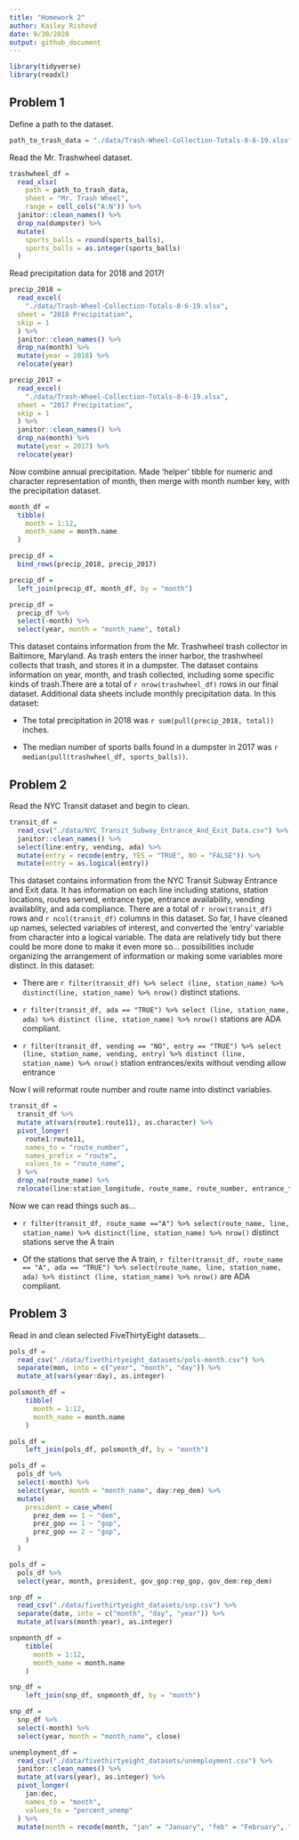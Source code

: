```yaml
---
title: "Homework 2"
author: Kailey Rishovd
date: 9/30/2020
output: github_document
---
```


```r
library(tidyverse)
library(readxl)
```

## Problem 1

Define a path to the dataset. 

```r
path_to_trash_data = "./data/Trash-Wheel-Collection-Totals-8-6-19.xlsx"
```

Read the Mr. Trashwheel dataset. 

```r
trashwheel_df = 
  read_xlsx(
    path = path_to_trash_data,
    sheet = "Mr. Trash Wheel",
    range = cell_cols("A:N")) %>% 
  janitor::clean_names() %>% 
  drop_na(dumpster) %>% 
  mutate(
    sports_balls = round(sports_balls), 
    sports_balls = as.integer(sports_balls)
  )
```

Read precipitation data for 2018 and 2017! 

```r
precip_2018 = 
  read_excel(
    "./data/Trash-Wheel-Collection-Totals-8-6-19.xlsx",
  sheet = "2018 Precipitation",
  skip = 1 
  ) %>% 
  janitor::clean_names() %>% 
  drop_na(month) %>% 
  mutate(year = 2018) %>% 
  relocate(year)

precip_2017 = 
  read_excel(
    "./data/Trash-Wheel-Collection-Totals-8-6-19.xlsx",
  sheet = "2017 Precipitation",
  skip = 1 
  ) %>% 
  janitor::clean_names() %>% 
  drop_na(month) %>% 
  mutate(year = 2017) %>% 
  relocate(year)
```

Now combine annual precipitation. Made 'helper' tibble for numeric and character representation of month, then merge with month number key, with the precipitation dataset. 

```r
month_df = 
  tibble(
    month = 1:12, 
    month_name = month.name
  )

precip_df = 
  bind_rows(precip_2018, precip_2017)

precip_df = 
  left_join(precip_df, month_df, by = "month") 

precip_df = 
  precip_df %>% 
  select(-month) %>% 
  select(year, month = "month_name", total)
```

This dataset contains information from the Mr. Trashwheel trash collector in Baltimore, Maryland. As trash enters the inner harbor, the trashwheel collects that trash, and stores it in a dumpster. The dataset contains information on year, month, and trash collected, including some specific kinds of trash.There are a total of `r nrow(trashwheel_df)` rows in our final dataset. Additional data sheets include monthly precipitation data. In this dataset: 

- The total precipitation in 2018 was `r sum(pull(precip_2018, total))` inches.

- The median number of sports balls found in a dumpster in 2017 was `r median(pull(trashwheel_df, sports_balls))`. 

## Problem 2

Read the NYC Transit dataset and begin to clean. 

```r
transit_df = 
  read_csv("./data/NYC_Transit_Subway_Entrance_And_Exit_Data.csv") %>% 
  janitor::clean_names() %>% 
  select(line:entry, vending, ada) %>% 
  mutate(entry = recode(entry, YES = "TRUE", NO = "FALSE")) %>% 
  mutate(entry = as.logical(entry))
```

This dataset contains information from the NYC Transit Subway Entrance and Exit data. It has information on each line including stations, station locations, routes served, entrance type, entrance availability, vending availablity, and ada compliance. There are a total of `r nrow(transit_df)` rows and `r ncol(transit_df)` columns in this dataset. So far, I have cleaned up names, selected variables of interest, and converted the 'entry' variable from character into a logical variable. The data are relatively tidy but there could be more done to make it even more so... possibilities include organizing the arrangement of information or making some variables more distinct. In this dataset: 

- There are `r filter(transit_df) %>% select (line, station_name) %>%  distinct(line, station_name) %>% nrow()` distinct stations. 

- `r filter(transit_df, ada == "TRUE") %>% select (line, station_name, ada) %>% distinct (line, station_name) %>% nrow()` stations are ADA compliant. 

- `r filter(transit_df, vending == "NO", entry == "TRUE") %>% select (line, station_name, vending, entry) %>% distinct (line, station_name) %>% nrow()` station entrances/exits without vending allow entrance 

Now I will reformat route number and route name into distinct variables. 

```r
transit_df = 
  transit_df %>% 
  mutate_at(vars(route1:route11), as.character) %>% 
  pivot_longer(
    route1:route11, 
    names_to = "route_number",
    names_prefix = "route",
    values_to = "route_name",
  ) %>% 
  drop_na(route_name) %>% 
  relocate(line:station_longitude, route_name, route_number, entrance_type:ada)
```

Now we can read things such as...

- `r filter(transit_df, route_name =="A") %>% select(route_name, line, station_name) %>% distinct(line, station_name) %>% nrow()` distinct stations serve the A train

- Of the stations that serve the A train, `r filter(transit_df, route_name == "A", ada == "TRUE") %>% select(route_name, line, station_name, ada) %>% distinct (line, station_name) %>% nrow()` are ADA compliant. 

## Problem 3

Read in and clean selected FiveThirtyEight datasets...

```r
pols_df = 
  read_csv("./data/fivethirtyeight_datasets/pols-month.csv") %>% 
  separate(mon, into = c("year", "month", "day")) %>% 
  mutate_at(vars(year:day), as.integer)   

polsmonth_df =
    tibble(
      month = 1:12,
      month_name = month.name
    )

pols_df = 
    left_join(pols_df, polsmonth_df, by = "month")  

pols_df = 
  pols_df %>% 
  select(-month) %>% 
  select(year, month = "month_name", day:rep_dem) %>% 
  mutate(
    president = case_when( 
      prez_dem == 1 ~ "dem",
      prez_gop == 1 ~ "gop",
      prez_gop == 2 ~ "gop",
    )
  )

pols_df = 
  pols_df %>% 
  select(year, month, president, gov_gop:rep_gop, gov_dem:rep_dem)
```

```r
snp_df = 
  read_csv("./data/fivethirtyeight_datasets/snp.csv") %>% 
  separate(date, into = c("month", "day", "year")) %>% 
  mutate_at(vars(month:year), as.integer) 

snpmonth_df = 
    tibble(
      month = 1:12,
      month_name = month.name
    )

snp_df =  
    left_join(snp_df, snpmonth_df, by = "month") 

snp_df = 
  snp_df %>%  
  select(-month) %>% 
  select(year, month = "month_name", close)
```

```r
unemployment_df = 
  read_csv("./data/fivethirtyeight_datasets/unemployment.csv") %>% 
  janitor::clean_names() %>% 
  mutate_at(vars(year), as.integer) %>% 
  pivot_longer(
    jan:dec, 
    names_to = "month", 
    values_to = "percent_unemp"
  ) %>% 
  mutate(month = recode(month, "jan" = "January", "feb" = "February", "mar" = "March", "apr" = "April", "may" = "May", "jun" = "June", "jul" = "July", "aug" = "August", "sep" = "September", "oct" = "October", "nov" = "November", "dec" = "December"))
```








